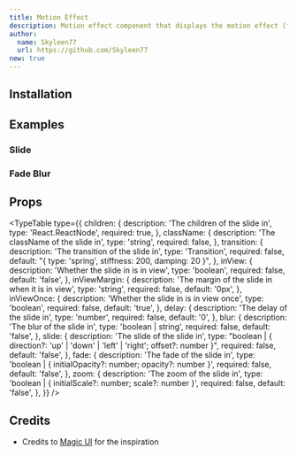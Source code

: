 ```yaml
---
title: Motion Effect
description: Motion effect component that displays the motion effect (fade in, slide in, etc.).
author:
  name: Skyleen77
  url: https://github.com/Skyleen77
new: true
---
```


<ComponentPreview name="motion-effect-image-grid-demo" />

## Installation

<ComponentInstallation name="motion-effect" />

## Examples

### Slide

<ComponentPreview name="motion-effect-slide-demo" />

### Fade Blur

<ComponentPreview name="motion-effect-fade-blur-demo" />

## Props

<TypeTable
  type={{
    children: {
      description: 'The children of the slide in',
      type: 'React.ReactNode',
      required: true,
    },
    className: {
      description: 'The className of the slide in',
      type: 'string',
      required: false,
    },
    transition: {
      description: 'The transition of the slide in',
      type: 'Transition',
      required: false,
      default: "{ type: 'spring', stiffness: 200, damping: 20 }",
    },
    inView: {
      description: 'Whether the slide in is in view',
      type: 'boolean',
      required: false,
      default: 'false',
    },
    inViewMargin: {
      description: 'The margin of the slide in when it is in view',
      type: 'string',
      required: false,
      default: '0px',
    },
    inViewOnce: {
      description: 'Whether the slide in is in view once',
      type: 'boolean',
      required: false,
      default: 'true',
    },
    delay: {
      description: 'The delay of the slide in',
      type: 'number',
      required: false,
      default: '0',
    },
    blur: {
      description: 'The blur of the slide in',
      type: 'boolean | string',
      required: false,
      default: 'false',
    },
    slide: {
      description: 'The slide of the slide in',
      type: "boolean | { direction?: 'up' | 'down' | 'left' | 'right'; offset?: number }",
      required: false,
      default: 'false',
    },
    fade: {
      description: 'The fade of the slide in',
      type: 'boolean | { initialOpacity?: number; opacity?: number }',
      required: false,
      default: 'false',
    },
    zoom: {
      description: 'The zoom of the slide in',
      type: 'boolean | { initialScale?: number; scale?: number }',
      required: false,
      default: 'false',
    },
  }}
/>

## Credits

- Credits to [Magic UI](https://magicui.design/docs/components/blur-fade) for the inspiration
